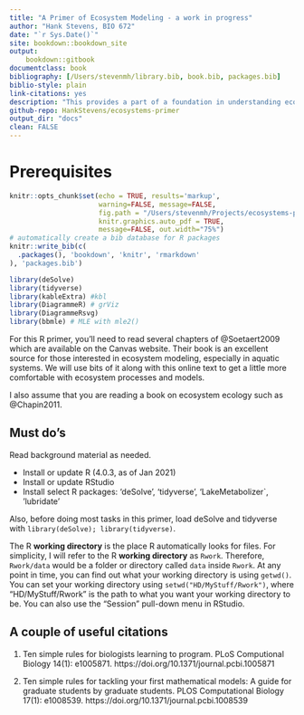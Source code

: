 ```yaml
--- 
title: "A Primer of Ecosystem Modeling - a work in progress"
author: "Hank Stevens, BIO 672"
date: "`r Sys.Date()`"
site: bookdown::bookdown_site
output:
    bookdown::gitbook
documentclass: book
bibliography: [/Users/stevenmh/library.bib, book.bib, packages.bib]
biblio-style: plain
link-citations: yes
description: "This provides a part of a foundation in understanding ecosystem models."
github-repo: HankStevens/ecosystems-primer
output_dir: "docs"
clean: FALSE
---
```


# Prerequisites

```r
knitr::opts_chunk$set(echo = TRUE, results='markup', 
                      warning=FALSE, message=FALSE, 
                      fig.path = "/Users/stevenmh/Projects/ecosystems-primer/figs/",
                      knitr.graphics.auto_pdf = TRUE,
                      message=FALSE, out.width="75%")
# automatically create a bib database for R packages
knitr::write_bib(c(
  .packages(), 'bookdown', 'knitr', 'rmarkdown'
), 'packages.bib')

library(deSolve)
library(tidyverse)
library(kableExtra) #kbl
library(DiagrammeR) # grViz
library(DiagrammeRsvg)
library(bbmle) # MLE with mle2() 
```

For this R primer, you'll need to read several chapters of @Soetaert2009 which are available on the Canvas website. Their book is an excellent source for those interested in ecosystem modeling, especially in aquatic systems. We will use bits of it along with this online text to get a little more comfortable with ecosystem processes and models. 

I also assume that you are reading a book on ecosystem ecology such as @Chapin2011.

## Must do's

Read background material as needed.

* Install or update R (4.0.3, as of Jan 2021)
* Install or update RStudio
* Install select R packages: 'deSolve', 'tidyverse', 'LakeMetabolizer`, 'lubridate'

Also, before doing most tasks in this primer, load deSolve and tidyverse with `library(deSolve); library(tidyverse)`.

The R **working directory** is the place R automatically looks for files. For simplicity, I will refer to the R **working directory** as `Rwork`. Therefore, `Rwork/data` would be a folder or directory called `data` inside `Rwork`. At any point in time, you can find out what your working directory is using `getwd()`. You can set your working directory using `setwd("HD/MyStuff/Rwork")`, where "HD/MyStuff/Rwork" is the path to what you want your working directory to be. You can also use the "Session" pull-down menu in RStudio.

## A couple of useful citations

@Carey2018PLoS. Ten simple rules for biologists learning to program. PLoS Computional Biology 14(1): e1005871. https://doi.org/10.1371/journal.pcbi.1005871

@Bodner2021PLoS. Ten simple rules for tackling your first mathematical models: A guide for graduate students by graduate students. PLOS Computational Biology 17(1): e1008539.  https://doi.org/10.1371/journal.pcbi.1008539

